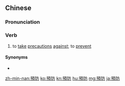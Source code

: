 {{also|预防|予防}}
==Chinese==
{{zh-forms|s=预防|t2=豫防}}

===Pronunciation===
{{zh-pron
|m=yùfáng
|c=jyu6 fong4
|h=pfs=yi-fòng
|mn=qz:īr-hông/tp,xm:ū-hông/kh,zz:ī-hông
|cat=v
}}

===Verb===
{{zh-verb}}

# to [[take]] [[precautions]] [[against]]; to [[prevent]]

====Synonyms====
* {{zh-l|防止}}

{{zh-cat|Intermediate}}

[[zh-min-nan:預防]]
[[ko:預防]]
[[kn:預防]]
[[hu:預防]]
[[mg:預防]]
[[ja:預防]]